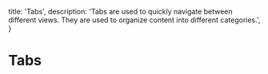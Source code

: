 
  title: 'Tabs',
  description:
    'Tabs are used to quickly navigate between different views. They are used to organize content into different categories.',
}

# Tabs

<ComponentPreview path="components/tabs/SimpleTabs" />
<ComponentPreview path="components/tabs/ButtonShapeTabs" />
<ComponentPreview path="components/tabs/LineTabs" />
<ComponentPreview path="components/tabs/IconTabs" />
